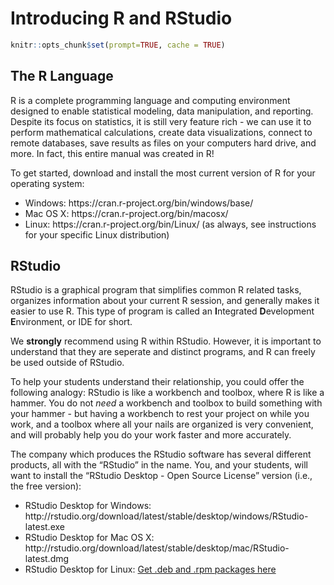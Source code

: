 # Introducing R and RStudio

```r
knitr::opts_chunk$set(prompt=TRUE, cache = TRUE) 
```

## The R Language

R is a complete programming language and computing environment designed to enable statistical modeling, data manipulation, and reporting. Despite its focus on statistics, it is still very feature rich - we can use it to perform mathematical calculations, create data visualizations, connect to remote databases, save results as files on your computers hard drive, and more. In fact, this entire manual was created in R!

To get started, download and install the most current version of R for your operating system:

- Windows: https://cran.r-project.org/bin/windows/base/
- Mac OS X: https://cran.r-project.org/bin/macosx/
- Linux: https://cran.r-project.org/bin/Linux/ (as always, see instructions for your specific Linux distribution)

## RStudio 

RStudio is a graphical program that simplifies common R related tasks, organizes information about your current R session, and generally makes it easier to use R. This type of program is called an **I**ntegrated **D**evelopment **E**nvironment, or IDE for short.

We **strongly** recommend using R within RStudio. However, it is important to understand that they are seperate and distinct programs, and R can freely be used outside of RStudio. 

To help your students understand their relationship, you could offer the following analogy: RStudio is like a workbench and toolbox, where R is like a hammer. You do not *need* a workbench and toolbox to build something with your hammer - but having a workbench to rest your project on while you work, and a toolbox where all your nails are organized is very convenient, and will probably help you do your work faster and more accurately.

The company which produces the RStudio software has several different products, all with the "RStudio" in the name. You, and your students, will want to install the "RStudio Desktop - Open Source License" version (i.e., the free version):

- RStudio Desktop for Windows: http://rstudio.org/download/latest/stable/desktop/windows/RStudio-latest.exe
- RStudio Desktop for Mac OS X: http://rstudio.org/download/latest/stable/desktop/mac/RStudio-latest.dmg
- RStudio Desktop for Linux: [Get .deb and .rpm packages here](https://www.rstudio.com/products/rstudio/download/#download)


